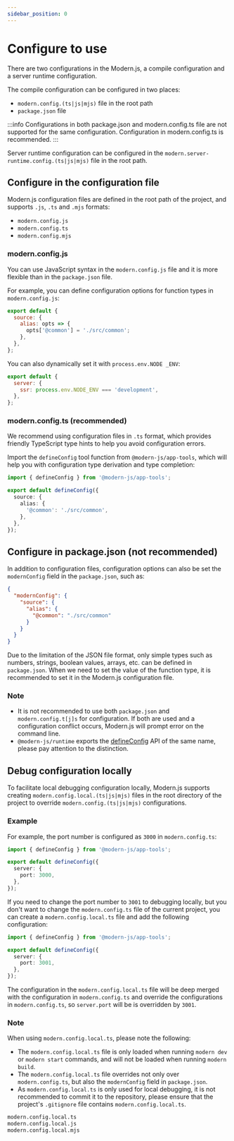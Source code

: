 ```yaml
---
sidebar_position: 0
---
```


# Configure to use

There are two configurations in the Modern.js, a compile configuration and a server runtime configuration.

The compile configuration can be configured in two places:

- `modern.config.(ts|js|mjs)` file in the root path
- `package.json` file

:::info
Configurations in both package.json and modern.config.ts file are not supported for the same configuration. Configuration in modern.config.ts is recommended.
:::

Server runtime configuration can be configured in the `modern.server-runtime.config.(ts|js|mjs)` file in the root path.

## Configure in the configuration file

Modern.js configuration files are defined in the root path of the project, and supports `.js`, `.ts` and `.mjs` formats:

- `modern.config.js`
- `modern.config.ts`
- `modern.config.mjs`

### modern.config.js

You can use JavaScript syntax in the `modern.config.js` file and it is more flexible than in the `package.json` file.

For example, you can define configuration options for function types in `modern.config.js`:

```js title="modern.config.js"
export default {
  source: {
    alias: opts => {
      opts['@common'] = './src/common';
    },
  },
};
```

You can also dynamically set it with `process.env.NODE _ENV`:

```js title="modern.config.js"
export default {
  server: {
    ssr: process.env.NODE_ENV === 'development',
  },
};
```

### modern.config.ts (recommended)

We recommend using configuration files in `.ts` format, which provides friendly TypeScript type hints to help you avoid configuration errors.

Import the `defineConfig` tool function from `@modern-js/app-tools`, which will help you with configuration type derivation and type completion:

```ts title="modern.config.ts"
import { defineConfig } from '@modern-js/app-tools';

export default defineConfig({
  source: {
    alias: {
      '@common': './src/common',
    },
  },
});
```

## Configure in package.json (not recommended)

In addition to configuration files, configuration options can also be set the `modernConfig` field in the `package.json`, such as:

```json title="package.json"
{
  "modernConfig": {
    "source": {
      "alias": {
        "@common": "./src/common"
      }
    }
  }
}
```

Due to the limitation of the JSON file format, only simple types such as numbers, strings, boolean values, arrays, etc. can be defined in `package.json`. When we need to set the value of the function type, it is recommended to set it in the Modern.js configuration file.

### Note

- It is not recommended to use both `package.json` and `modern.config.t[j]s` for configuration. If both are used and a configuration conflict occurs, Modern.js will prompt error on the command line.
- `@modern-js/runtime` exports the [defineConfig](/apis/app/runtime/app/define-config) API of the same name, please pay attention to the distinction.

## Debug configuration locally

To facilitate local debugging configuration locally, Modern.js supports creating `modern.config.local.(ts|js|mjs)` files in the root directory of the project to override `modern.config.(ts|js|mjs)` configurations.

### Example

For example, the port number is configured as `3000` in `modern.config.ts`:

```ts title="modern.config.ts"
import { defineConfig } from '@modern-js/app-tools';

export default defineConfig({
  server: {
    port: 3000,
  },
});
```

If you need to change the port number to `3001` to debugging locally, but you don't want to change the `modern.config.ts` file of the current project, you can create a `modern.config.local.ts` file and add the following configuration:

```ts title="modern.config.local.ts"
import { defineConfig } from '@modern-js/app-tools';

export default defineConfig({
  server: {
    port: 3001,
  },
});
```

The configuration in the `modern.config.local.ts` file will be deep merged with the configuration in `modern.config.ts` and override the configurations in `modern.config.ts`, so `server.port` will be is overridden by `3001`.

### Note

When using `modern.config.local.ts`, please note the following:

- The `modern.config.local.ts` file is only loaded when running `modern dev` or `modern start` commands, and will not be loaded when running `modern build`.
- The `modern.config.local.ts` file overrides not only over `modern.config.ts`, but also the `modernConfig` field in `package.json`.
- As `modern.config.local.ts` is only used for local debugging, it is not recommended to commit it to the repository, please ensure that the project's `.gitignore` file contains `modern.config.local.ts`.

```bash title=".gitingore"
modern.config.local.ts
modern.config.local.js
modern.config.local.mjs
```
